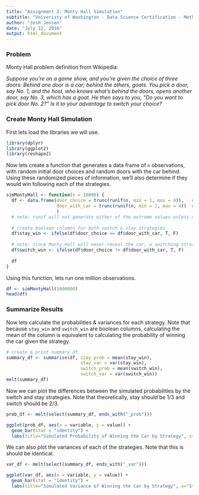 ```yaml
---
title: "Assignment 2: Monty Hall Simulation"
subtitle: "Univeristy of Washington - Data Science Certification - Method for Data Analysis"
author: "Josh Jensen"
date: "July 12, 2016"
output: html_document
---
```


### Problem
Monty Hall problem definition from Wikipedia:

*Suppose you're on a game show, and you're given the choice of three doors: Behind one door is a car; behind the others, goats. You pick a door, say No. 1, and the host, who knows what's behind the doors, opens another door, say No. 3, which has a goat. He then says to you, "Do you want to pick door No. 2?" Is it to your advantage to switch your choice?*



### Create Monty Hall Simulation


First lets load the libraries we will use.
``` r
library(dplyr)
library(ggplot2)
library(reshape2)
```

Now lets create a function that generates a data frame of `n` observations, with random initial door choices and random doors with the car behind. Using these randomized pieces of information, we'll also determine if they would win following each of the strategies.
``` r
simMontyHall <- function(n = 10000) {
  df <- data.frame(door_choice = trunc(runif(n, min = 1, max = 4)),   # generates a uniform random number of 1, 2, or 3 
                   door_with_car = trunc(runif(n, min = 1, max = 4))  # generates a uniform random number of 1, 2, or 3 
                   )
  # note: runif will not generate either of the extreme values unless max = min or max-min is small compared to min
  
  # create boolean columns for both switch & stay strategies
  df$stay_win <- ifelse(df$door_choice == df$door_with_car, T, F)
  
  # note: since Monty Hall will never reveal the car, a switching strategy will win as long as the car was not behind the original choice
  df$switch_win <- ifelse(df$door_choice != df$door_with_car, T, F)
  
  df
}
```

Using this function, lets run one million observations.
``` r
df <- simMontyHall(1000000)
head(df)
```


### Summarize Results

Now lets calculate the probabilities & variances for each strategy. Note that because `stay_win` and `switch_win` are boolean columns, calculating the mean of the column is equivalent to calculating the probability of winning the car given the strategy.
```r
# create & print summary df
summary_df <- summarise(df, stay_prob = mean(stay_win),
                            stay_var = var(stay_win),
                            switch_prob = mean(switch_win),
                            switch_var = var(switch_win))
melt(summary_df)
```

Now we can plot the differences between the simulated probabilities by the switch and stay strategies. Note that theoretically, stay should be $1/3$ and switch should be $2/3$.
```r
prob_df <- melt(select(summary_df, ends_with("_prob")))

ggplot(prob_df, aes(x = variable, y = value)) +
  geom_bar(stat = "identity") +
  labs(title="Simulated Probability of Winning the Car by Strategy", x="Strategy", y="Probability")
```

We can also plot the variances of each of the strategies. Note that this is should be identical.
```r
var_df <- melt(select(summary_df, ends_with("_var")))

ggplot(var_df, aes(x = variable, y = value)) +
  geom_bar(stat = "identity") +
  labs(title="Simulated Variance of Winning the Car by Strategy", x="Strategy", y="Variance")
```
